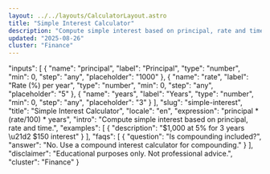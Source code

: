 ```yaml
---
layout: ../../layouts/CalculatorLayout.astro
title: "Simple Interest Calculator"
description: "Compute simple interest based on principal, rate and time."
updated: "2025-08-26"
cluster: "Finance"
---
```



  "inputs": [
    {
      "name": "principal",
      "label": "Principal",
      "type": "number",
      "min": 0,
      "step": "any",
      "placeholder": "1000"
    },
    {
      "name": "rate",
      "label": "Rate (%) per year",
      "type": "number",
      "min": 0,
      "step": "any",
      "placeholder": "5"
    },
    {
      "name": "years",
      "label": "Years",
      "type": "number",
      "min": 0,
      "step": "any",
      "placeholder": "3"
    }
  ],
  "slug": "simple-interest",
  "title": "Simple Interest Calculator",
  "locale": "en",
  "expression": "principal * (rate/100) * years",
  "intro": "Compute simple interest based on principal, rate and time.",
  "examples": [
    {
      "description": "$1,000 at 5% for 3 years \u21d2 $150 interest"
    }
  ],
  "faqs": [
    {
      "question": "Is compounding included?",
      "answer": "No. Use a compound interest calculator for compounding."
    }
  ],
  "disclaimer": "Educational purposes only. Not professional advice.",
  "cluster": "Finance"
}

<Calculator schema={schema} />
